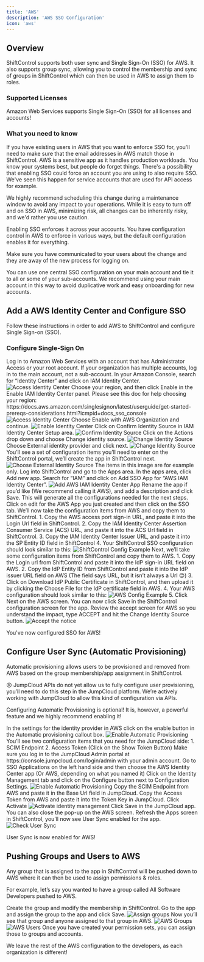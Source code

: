 ```yaml
---
title: 'AWS'
description: 'AWS SSO Configuration'
icon: 'aws'
---
```


## Overview

ShiftControl supports both user sync and Single Sign-On (SSO) for AWS. It also supports group sync, allowing you to control the membership and sync of groups in ShiftControl which can then be used in AWS to assign them to roles.

### Supported Licenses

Amazon Web Services supports Single Sign-On (SSO) for all licenses and accounts!

### What you need to know

<Accordion title="Email addresses for users in AWS must match those in ShiftControl">
  If you have existing users in AWS that you want to enforce SSO for, you'll need to make sure that the email addresses in AWS match those in ShiftControl.
</Accordion>

<Accordion title="Schedule a maintenance window for this change">
  AWS is a sensitive app as it handles production workloads. You know your systems best, but people do forget things. There's a possibility that enabling SSO could force an account you are using to also require SSO. We've seen this happen for service accounts that are used for API access for example.

  We highly recommend scheduling this change during a maintenance window to avoid any impact to your operations. While it is easy to turn off and on SSO in AWS, minimizing risk, all changes can be inherently risky, and we'd rather you use caution.
</Accordion>

<Accordion title="Once you turn on SSO, all users will be required to use it, unless configured otherwise">
  Enabling SSO enforces it across your accounts. You have configuration control in AWS to enforce in various ways, but the default configuration enables it for everything.

  Make sure you have communicated to your users about the change and they are away of the new process for logging on.
</Accordion>

<Accordion title="AWS Identity Management works across all sub-accounts">
  You can use one central SSO configuration on your main account and tie it to all or some of your sub-accounts. We recommend using your main account in this way to avoid duplicative work and easy onboarding for new accounts.
</Accordion>

## Add a AWS Identity Center and Configure SSO

Follow these instructions in order to add AWS to ShiftControl and configure Single Sign-on (SSO).

### Configure Single-Sign On
<Steps>
  <Step title="Log in to your AWS Root account as admin">
    Log in to Amazon Web Services with an account that has Administrator Access or your root account. If your organization has multiple accounts, log in to the main account, not a sub-account.
  </Step>
  <Step title="Go to Identity Center">
    In your Amazon Console, search for “Identity Center” and click on IAM Identity Center.
    <img
      src="/images/App-Guides/AWS/AWS-Identity-Center.png"
      alt="Access Identity Center"
    />
  </Step>
  <Step title="Enable Identity Center in your preferred region">
    Choose your region, and then click Enable in the Enable IAM Identity Center panel. Please see this doc for help choosing your region: https://docs.aws.amazon.com/singlesignon/latest/userguide/get-started-prereqs-considerations.html?icmpid=docs_sso_console
    <img
      src="/images/App-Guides/AWS/AWS - Enable identity center.png"
      alt="Access Identity Center"
    />
  </Step><Step title="Enable Identity Center with AWS Organization">
     Choose Enable with AWS Organization and continue.
     <img
       src="/images/App-Guides/AWS/AWS  - Enable with organization.png"
       alt="Enable Identity Center"
     />
   </Step>
   <Step title="Confirm the Identity Source">
     Click on Confirm Identity Source in IAM Identity Center Setup area.
     <img
       src="/images/App-Guides/AWS/AWS - Confirm identity source.png"
       alt="Confirm Identity Source"
     />
   </Step>
   <Step title="Change Identity Source">
    Click on the Actions drop down and choose Change identity source.
    <img
      src="/images/App-Guides/AWS/AWS - Change identity source.png"
      alt="Change Identity Source"
    />
  </Step>
  <Step title="Choose External Identity Provider">
   Choose External identity provider and click next.
   <img
    src="/images/App-Guides/AWS/AWS - Choose external identity provider.png"
    alt="Change Identity Source"
   />
  </Step>
  <Step title="Choose External Identity Provider">
    You’ll see a set of configuration items you’ll need to enter on the ShiftControl portal, we’ll create the app in ShiftControl next.
    <img
     src="/images/App-Guides/AWS/AWS - Configure external identity provider.png"
     alt="Choose External Identity Source"
    />
    <Note>The items in this image are for example only.</Note>
  </Step>
  <Step title="Log in to ShiftControl & go to Apps">
    Log into ShiftControl and go to the Apps area.
  </Step>
  <Step title="Add a new app in ShiftControl">
      In the apps area, click Add new app.
  </Step>
  <Step title="Add the AWS IAM Identity Center App">
    Search for “IAM” and click on Add SSO App for “AWS IAM Identity Center”.
    <img
     src="/images/App-Guides/AWS/AWS - Add AWS SSO app.png"
     alt="Add AWS IAM Identity Center App"
    />
  </Step>
  <Step title="Rename and Save the app">
      Rename the app if you’d like (We recommend calling it AWS), and add a description and click Save. This will generate all the configurations needed for the next steps.
  </Step>
  <Step title="Edit the app">
      Click on edit for the AWS App you just created and then click on the SSO tab.
  </Step>
  <Step title="Configure SSO on ShiftControl">
       We’ll now take the configuration items from AWS and copy them to ShiftControl.
          1. Copy the AWS access port sign-in URL, and paste it into the Login Url field in ShiftControl.
          2. Copy the IAM Identity Center Assertion Consumer Service (ACS) URL, and paste it into the ACS Url field in ShiftControl.
          3. Copy the IAM Identity Center Issuer URL, and paste it into the SP Entity ID field in ShiftControl
          4. Your ShiftControl SSO configuration should look similar to this:
             <img
              src="/images/App-Guides/AWS/AWS - AWS App SSO Screen.png"
              alt="ShiftControl Config Example"
             />
  </Step>
  <Step title="Configure SSO on AWS">
      Next, we’ll take some configuration items from ShiftControl and copy them to AWS.
          1. Copy the Login url from ShiftControl and paste it into the IdP sign-in URL field on AWS.
          2. Copy the IdP Entity ID from ShiftControl and paste it into the IdP issuer URL field on AWS (The field says URL, but it isn’t always a Url 😊)
          3. Click on Download IdP Public Certificate in ShiftControl, and then upload it by clicking the Choose File for the IdP certificate field in AWS.
          4. Your AWS configuration should look similar to this:
             <img
              src="/images/App-Guides/AWS/AWS - Configure SSO in AWS.png"
              alt="AWS Config Example"
              />
          5. Click Next on the AWS screen.
  </Step>
  <Step title="Save the app on ShiftControl">
      You can now click Save in the ShiftControl configuration screen for the app.
  </Step>
  <Step title="Accept the notice">
    Review the accept screen for AWS so you understand the impact, type ACCEPT and hit the Change Identity Source button.
    <img
     src="/images/App-Guides/AWS/AWS - Accept the notice.png"
     alt="Accept the notice"
    />
  </Step>
</Steps>

You've now configured SSO for AWS!

## Configure User Sync (Automatic Provisioning)

Automatic provisioning allows users to be provisioned and removed from AWS based on the group membership/app assignment in ShiftControl.

<Info>
😠 JumpCloud APIs do not yet allow us to fully configure user provisioning, you’ll need to do this step in the JumpCloud platform. We’re actively working with JumpCloud to allow this kind of configuration via APIs.
</Info>

<Note>Configuring Automatic Provisioning is optional! It is, however, a powerful feature and we highly recommend enabling it!</Note>

<Steps>
  <Step title="Enable automatic provisioning">
    In the settings for the identity provider in AWS click on the enable button in the Automatic provisioning callout box.
    <img
      src="/images/App-Guides/AWS/AWS - Enable automatic provisioning.png"
      alt="Enable Automatic Provisioning"
    />
  </Step>
  <Step title="View your configuration items">
    You’ll see two configuration items that you need for the JumpCloud side:
        1. SCIM Endpoint
        2. Access Token (Click on the Show Token Button)
  </Step>
  <Step title="Log in to JumpCloud's admin portal">
    Make sure you log in to the JumpCloud Admin portal at https://console.jumpcloud.com/login/admin with your admin account.
  </Step>
  <Step title="Access the AWS Application">
    Go to SSO Applications on the left hand side and then choose the AWS Identity Center app (Or AWS, depending on what you named it)
  </Step>
  <Step title="Access Identity Management">
    Click on the Identity Management tab and click on the Configure button next to Configuration Settings.
    <img
      src="/images/App-Guides/AWS/AWS - JumpCloud Identity Management.png"
      alt="Enable Automatic Provisioning"
    />
  </Step>
  <Step title="Configure the SCIM Endpoint">
    Copy the SCIM Endpoint from AWS and paste it in the Base Url field in JumpCloud.
  </Step>
  <Step title="Configure the Access Token">
    Copy the Access Token from AWS and paste it into the Token Key in JumpCloud.
  </Step>
  <Step title="Activate identity management">
    Click Activate
    <img
      src="/images/App-Guides/AWS/AWS - Activate Identity Management.png"
      alt="Activate identity management"
    />
  </Step>
  <Step title="Save the changes">
    Click Save in the JumpCloud app.
  </Step>
  <Step title="Close the pop-up on AWS">
    You can also close the pop-up on the AWS screen.
  </Step>
  <Step title="Verify User Sync is enabled">
    Refresh the Apps screen in ShiftControl, you’ll now see User Sync enabled for the app.
    <img
      src="/images/App-Guides/AWS/AWS - User Sync enabled.png"
      alt="Check User Sync"
    />
  </Step>
</Steps>

User Sync is now enabled for AWS!

## Pushing Groups and Users to AWS

Any group that is assigned to the app in ShiftControl will be pushed down to AWS where it can then be used to assign permissions & roles.

For example, let’s say you wanted to have a group called All Software Developers pushed to AWS.

<Steps>
  <Step title="Create a group">
    Create the group and modify the membership in ShiftControl.
  </Step>
  <Step title="Assign the group to the app">
    Go to the app and assign the group to the app and click Save.
    <img
      src="/images/App-Guides/AWS/AWS - Assign the group.png"
      alt="Assign groups"
    />
  </Step>
  <Step title="Check that the group was synced in AWS">
    Now you’ll see that group and anyone assigned to that group in AWS.
    <img
      src="/images/App-Guides/AWS/AWS - Check group sync.png"
      alt="AWS Groups"
    />
    <img
      src="/images/App-Guides/AWS/AWS - Check user sync.png"
      alt="AWS Users"
    />
  </Step>
  <Step title="Enable automatic provisioning">
    Once you have created your permission sets, you can assign those to groups and accounts.
  </Step>
</Steps>

We leave the rest of the AWS configuration to the developers, as each organization is different!